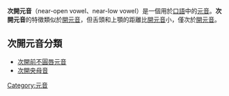{{IPA vowels|class=floatright}}

'''次開元音'''（near-open vowel、near-low vowel）是一個用於[[口語|口語]]中的[[元音|元音]]。'''次開元音'''的特徵類似於[[開元音|開元音]]，但舌頭和上顎的距離比[[開元音|開元音]]小，僅次於[[開元音|開元音]]。

== 次開元音分類 ==
*[[次開前不圓唇元音|次開前不圓唇元音]] {{IPA|[æ]}}
*[[次開央母音|次開央母音]] {{IPA|[ɐ]}}

{{IPA navigation}}
{{Lang-stub}}

[[Category:元音|Category:元音]]